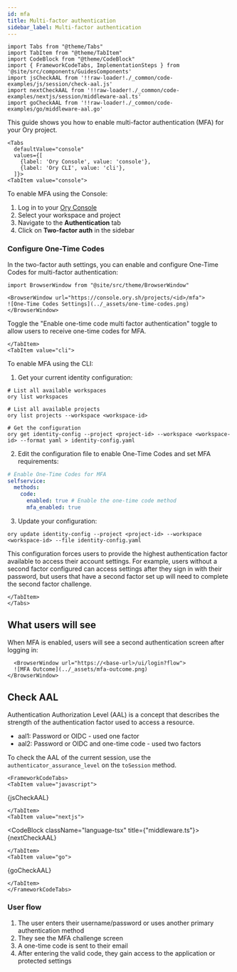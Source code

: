 ```yaml
---
id: mfa
title: Multi-factor authentication
sidebar_label: Multi-factor authentication
---
```


```mdx-code-block
import Tabs from "@theme/Tabs"
import TabItem from "@theme/TabItem"
import CodeBlock from "@theme/CodeBlock"
import { FrameworkCodeTabs, ImplementationSteps } from '@site/src/components/GuidesComponents'
import jsCheckAAL from '!!raw-loader!./_common/code-examples/js/session/check-aal.js'
import nextCheckAAL from '!!raw-loader!./_common/code-examples/nextjs/session/middleware-aal.ts'
import goCheckAAL from '!!raw-loader!./_common/code-examples/go/middleware-aal.go'
```

This guide shows you how to enable multi-factor authentication (MFA) for your Ory project.

```mdx-code-block
<Tabs
  defaultValue="console"
  values={[
    {label: 'Ory Console', value: 'console'},
    {label: 'Ory CLI', value: 'cli'},
  ]}>
<TabItem value="console">
```

To enable MFA using the Console:

1. Log in to your [Ory Console](https://console.ory.sh/)
2. Select your workspace and project
3. Navigate to the **Authentication** tab
4. Click on **Two-factor auth** in the sidebar

### Configure One-Time Codes

In the two-factor auth settings, you can enable and configure One-Time Codes for multi-factor authentication:

```mdx-code-block
import BrowserWindow from "@site/src/theme/BrowserWindow"

<BrowserWindow url="https://console.ory.sh/projects/<id>/mfa">
![One-Time Codes Settings](../_assets/one-time-codes.png)
</BrowserWindow>
```

Toggle the "Enable one-time code multi factor authentication" toggle to allow users to receive one-time codes for MFA.

```mdx-code-block
</TabItem>
<TabItem value="cli">
```

To enable MFA using the CLI:

1. Get your current identity configuration:

```shell
# List all available workspaces
ory list workspaces

# List all available projects
ory list projects --workspace <workspace-id>

# Get the configuration
ory get identity-config --project <project-id> --workspace <workspace-id> --format yaml > identity-config.yaml
```

2. Edit the configuration file to enable One-Time Codes and set MFA requirements:

```yaml
# Enable One-Time Codes for MFA
selfservice:
  methods:
    code:
      enabled: true # Enable the one-time code method
      mfa_enabled: true
```

3. Update your configuration:

```shell
ory update identity-config --project <project-id> --workspace <workspace-id> --file identity-config.yaml
```

This configuration forces users to provide the highest authentication factor available to access their account settings. For
example, users without a second factor configured can access settings after they sign in with their password, but users that have
a second factor set up will need to complete the second factor challenge.

```mdx-code-block
</TabItem>
</Tabs>
```

## What users will see

When MFA is enabled, users will see a second authentication screen after logging in:

```mdx-code-block
  <BrowserWindow url="https://<base-url>/ui/login?flow">
  ![MFA Outcome](../_assets/mfa-outcome.png)
</BrowserWindow>
```

## Check AAL

Authentication Authorization Level (AAL) is a concept that describes the strength of the authentication factor used to access a
resource.

- aal1: Password or OIDC - used one factor
- aal2: Password or OIDC and one-time code - used two factors

To check the AAL of the current session, use the `authenticator_assurance_level` on the `toSession` method.

```mdx-code-block
<FrameworkCodeTabs>
<TabItem value="javascript">
```

<CodeBlock className="language-js">{jsCheckAAL}</CodeBlock>

```mdx-code-block
</TabItem>
<TabItem value="nextjs">
```

<CodeBlock className="language-tsx" title={"middleware.ts"}>
  {nextCheckAAL}
</CodeBlock>

```mdx-code-block
</TabItem>
<TabItem value="go">
```

<CodeBlock className="language-go">{goCheckAAL}</CodeBlock>

```mdx-code-block
</TabItem>
</FrameworkCodeTabs>
```

### User flow

1. The user enters their username/password or uses another primary authentication method
2. They see the MFA challenge screen
3. A one-time code is sent to their email
4. After entering the valid code, they gain access to the application or protected settings
